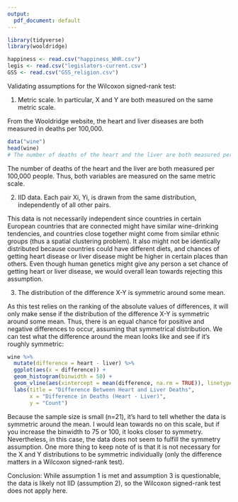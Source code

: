 ```yaml
---
output:
  pdf_document: default
---
```

```r
library(tidyverse)
library(wooldridge)

happiness <- read.csv("happiness_WHR.csv")
legis <- read.csv("legislators-current.csv")
GSS <- read.csv("GSS_religion.csv")
```

Validating assumptions for the Wilcoxon signed-rank test:

1. Metric scale. In particular, X and Y are both measured on the same metric scale.

From the Wooldridge website, the heart and liver diseases are both measured in deaths per 100,000.
```r
data("wine")
head(wine)
# The number of deaths of the heart and the liver are both measured per 100,000 people. Thus, both variables are measured on the same metric scale.
```
The number of deaths of the heart and the liver are both measured per 100,000 people. Thus, both variables are measured on the same metric scale.

2. IID data. Each pair Xi, Yi, is drawn from the same distribution, independently of all other pairs.

This data is not necessarily independent since countries in certain European countries that are connected might have similar wine-drinking tendencies, and countries close together might come from similar ethnic groups (thus a spatial clustering problem). It also might not be identically distributed because countries could have different diets, and chances of getting heart disease or liver disease might be higher in certain places than others. Even though human genetics might give any person a set chance of getting heart or liver disease, we would overall lean towards rejecting this assumption.

3. The distribution of the difference X-Y is symmetric around some mean.

As this test relies on the ranking of the absolute values of differences, it will only make sense if the distribution of the difference X-Y is symmetric around some mean. Thus, there is an equal chance for positive and negative differences to occur, assuming that symmetrical distribution. We can test what the difference around the mean looks like and see if it's roughly symmetric:

```r
wine %>% 
  mutate(difference = heart - liver) %>% 
  ggplot(aes(x = difference)) +
  geom_histogram(binwidth = 50) +
  geom_vline(aes(xintercept = mean(difference, na.rm = TRUE)), linetype = "dashed") +
  labs(title = "Difference Between Heart and Liver Deaths",
       x = "Difference in Deaths (Heart - Liver)",
       y = "Count")
```

Because the sample size is small (n=21), it's hard to tell whether the data is symmetric around the mean. I would lean towards no on this scale, but if you increase the binwidth to 75 or 100, it looks closer to symmetry. Nevertheless, in this case, the data does not seem to fulfill the symmetry assumption. One more thing to keep note of is that it is not necessary for the X and Y distributions to be symmetric individually (only the difference matters in a Wilcoxon signed-rank test).

Conclusion: While assumption 1 is met and assumption 3 is questionable, the data is likely not IID (assumption 2), so the Wilcoxon signed-rank test does not apply here.


